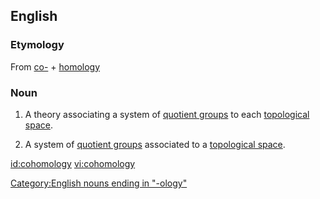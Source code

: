 ==English==
{{wikipedia}}
===Etymology===
From [[co-]] + [[homology]]
===Noun===
{{en-noun|cohomologies}}

#{{mathematics}} A theory associating a system of [[quotient group]]s to each [[topological space]].
#{{mathematics}} A system of [[quotient group]]s associated to a [[topological space]].
[[Category:English nouns ending in "-ology"]]

[[id:cohomology]]
[[vi:cohomology]]